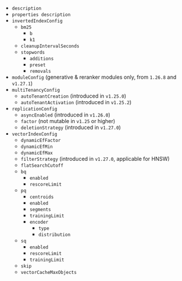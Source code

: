 - `description`
- `properties description`
- `invertedIndexConfig`
  - `bm25`
    - `b`
    - `k1`
  - `cleanupIntervalSeconds`
  - `stopwords`
    - `additions`
    - `preset`
    - `removals`
- `moduleConfig` (generative & reranker modules only, from `1.26.8` and `v1.27.1`)
- `multiTenancyConfig`
  - `autoTenantCreation`  (introduced in `v1.25.0`)
  - `autoTenantActivation`  (introduced in `v1.25.2`)
- `replicationConfig`
  - `asyncEnabled`  (introduced in `v1.26.0`)
  - `factor`  (not mutable in `v1.25` or higher)
  - `deletionStrategy`  (introduced in `v1.27.0`)
- `vectorIndexConfig`
  - `dynamicEfFactor`
  - `dynamicEfMin`
  - `dynamicEfMax`
  - `filterStrategy`  (introduced in `v1.27.0`, applicable for HNSW)
  - `flatSearchCutoff`
  - `bq`
    - `enabled`
    - `rescoreLimit`
  - `pq`
    - `centroids`
    - `enabled`
    - `segments`
    - `trainingLimit`
    - `encoder`
      - `type`
      - `distribution`
  - `sq`
    - `enabled`
    - `rescoreLimit`
    - `trainingLimit`
  - `skip`
  - `vectorCacheMaxObjects`
